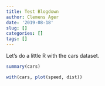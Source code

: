 ```yaml
---
title: Test Blogdown
author: Clemens Ager
date: '2019-08-18'
slug: []
categories: []
tags: []
---
```


Let's do a little R with the cars dataset.

```r
summary(cars)
```

```r
with(cars, plot(speed, dist))
```


